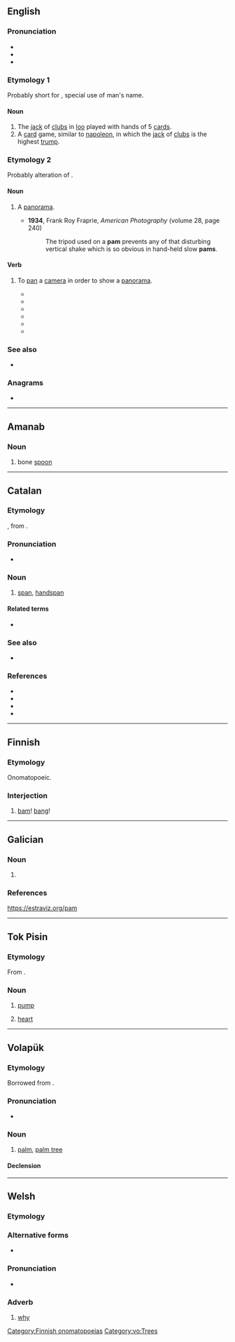 {{also|Pam|PAM|päm|рат}}
==English==

===Pronunciation===
* {{IPA|en|/pæm/}}
* {{rhymes|en|æm|s=1}}
* {{audio|en|LL-Q1860 (eng)-Vealhurl-pam.wav|Audio (RP)}}

===Etymology 1===
Probably short for {{der|en|fr|Pamphile||a given name}}, special use of man's name.

====Noun====
{{en-noun|~}}

# The [[jack]] of [[clubs]] in [[loo]] played with hands of 5 [[card]]s.
# A [[card]] game, similar to [[napoleon]], in which the [[jack]] of [[clubs]] is the highest [[trump]].

===Etymology 2===
Probably alteration of {{m|en|panorama}}.

====Noun====
{{en-noun}}

# {{lb|en|dated|photography}} A [[panorama]].
#* '''1934''', Frank Roy Fraprie, ''American Photography'' (volume 28, page 240)
#*: The tripod used on a '''pam''' prevents any of that disturbing vertical shake which is so obvious in hand-held slow '''pams'''.

====Verb====
{{en-verb}}

# {{lb|en|dated|photography}} To [[pan]] a [[camera]] in order to show a [[panorama]].
#* {{quote-book|en |year=1918 |title=Current Opinion - Volume 64 |author=Edward Jewitt Wheeler, Frank Crane |page=331|ISBN=|passage=In this case the field was laid out in segments, and after the camera had been '''pammed''' about ten degrees it was stopped and the whole outfit moved over into the next segment, and so on round for ninety degrees;}}
#* {{quote-book|en |year=1918|title=Film Folk|author=Rob Wagner |page=|ISBN=|passage=The camera man, in turn, when he had filmed the accident, '''pammed''' — the outrageous word "pam" means panorama — immediately to the sheriff in the hope that he would shoot.}}
#* {{quote-book|en |year=1921|title=The Film Mystery |author=Arthur Benjamin Reeve |page=347|ISBN=|passage=At one time he ordered a panorama effect, in which the cameras “'''pammed''',” swept from one side to the other, giving a succession of faces at close range.}}
#* {{quote-book|en |year=1925 |title=Bell Laboratories Record - Volumes 1-2|author=|page=|ISBN=|passage=The mechanism for taking the pictures with these markers on the original film and record can not be operated in quite so simple a manner, since the camera must be left free to be “'''pammed'''"—that is, moved about on its tripod to change the field of view.}}
#* {{quote-book|en |year=1932|title=Educational Screen - Volumes 11-12 |author=|page=141|ISBN=|passage=The institution is "'''pammed'''" from a nearby hill-top, followed by close-ups of the various buildings. }}
#* {{quote-book|en |year=1947 |title=The SAE Journal - Volume 55 |author=|page=46|ISBN=|passage=This equipment has a distance range of 12,000 feet, and a height range of 750 feet and b, one camera is located 1500 feet from the runway and is "'''pammed'''" to follow the airplane.}}

===See also===
* {{l|en|pam off}}

===Anagrams===
* {{anagrams|en|a=amp|AMP|APM|MAP|MPA|amp|map|p.m.a.|pma}}

----

==Amanab==

===Noun===
{{head|amn|nouns}}

# bone [[spoon]]

----

==Catalan==

===Etymology===
{{inh+|ca|roa-oca|palm}}, from {{inh|ca|la|palmus}}.

===Pronunciation===
* {{ca-IPA}}

===Noun===
{{ca-noun|m}}

# [[span]], [[handspan]]
#: {{holonyms|ca|cana}}

====Related terms====
* {{l|ca|palma}}

===See also===
* {{l|ca|forc}}

===References===
* {{R:IEC2}}
* {{R:GDLC}}
* {{R:DNV}}
* {{R:DCVB}}

{{C|ca|Units of measure}}

----

==Finnish==

===Etymology===
Onomatopoeic.

===Interjection===
{{head|fi|interjection|head=pam!}}

# [[bam]]! [[bang]]!

[[Category:Finnish onomatopoeias]]

----

==Galician==

===Noun===
{{gl-noun|m|pl=pans}}

# {{alternative form of|gl|pan}}

===References===
https://estraviz.org/pam

----

==Tok Pisin==

===Etymology===
From {{der|tpi|en|pump}}.

===Noun===
{{head|tpi|noun}}

# [[pump]]
# {{lb|tpi|anatomy}} [[heart]]

----

==Volapük==

===Etymology===
Borrowed from {{bor|vo|en|palm}}.

===Pronunciation===
* {{IPA|vo|/pam/}}

===Noun===
{{vo-noun}}

# [[palm]], [[palm tree]]

====Declension====
{{vo-decl-noun}}

[[Category:vo:Trees]]

----

==Welsh==

===Etymology===
{{com|cy|pa|t1=what|am|t2=for}}

===Alternative forms===
* {{l|cy|paham}} {{qualifier|literary}}

===Pronunciation===
* {{IPA|cy|/pam/}}

===Adverb===
{{head|cy|adverb}}

# [[why]]